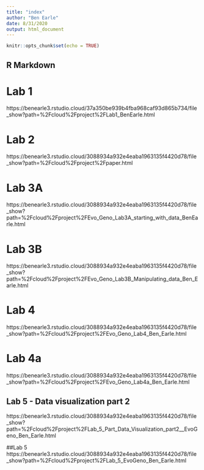 ```yaml
---
title: "index"
author: "Ben Earle"
date: 8/31/2020
output: html_document
---
```


```r
knitr::opts_chunk$set(echo = TRUE)
```

## R Markdown

# Lab 1
https://benearle3.rstudio.cloud/37a350be939b4fba968caf93d865b734/file_show?path=%2Fcloud%2Fproject%2FLab1_BenEarle.html

# Lab 2
https://benearle3.rstudio.cloud/3088934a932e4eaba1963135f4420d78/file_show?path=%2Fcloud%2Fproject%2Fpaper.html

# Lab 3A
https://benearle3.rstudio.cloud/3088934a932e4eaba1963135f4420d78/file_show?path=%2Fcloud%2Fproject%2FEvo_Geno_Lab3A_starting_with_data_BenEarle.html

# Lab 3B
https://benearle3.rstudio.cloud/3088934a932e4eaba1963135f4420d78/file_show?path=%2Fcloud%2Fproject%2FEvo_Geno_Lab3B_Manipulating_data_Ben_Earle.html

# Lab 4
https://benearle3.rstudio.cloud/3088934a932e4eaba1963135f4420d78/file_show?path=%2Fcloud%2Fproject%2FEvo_Geno_Lab4_Ben_Earle.html

# Lab 4a
https://benearle3.rstudio.cloud/3088934a932e4eaba1963135f4420d78/file_show?path=%2Fcloud%2Fproject%2FEvo_Geno_Lab4a_Ben_Earle.html

## Lab 5 - Data visualization part 2
https://benearle3.rstudio.cloud/3088934a932e4eaba1963135f4420d78/file_show?path=%2Fcloud%2Fproject%2FLab_5_Part_Data_Visualization_part2__EvoGeno_Ben_Earle.html

##Lab 5
https://benearle3.rstudio.cloud/3088934a932e4eaba1963135f4420d78/file_show?path=%2Fcloud%2Fproject%2FLab_5_EvoGeno_Ben_Earle.html

